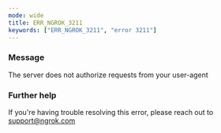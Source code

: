 ```yaml
---
mode: wide
title: ERR_NGROK_3211
keywords: ["ERR_NGROK_3211", "error 3211"]
---
```


### Message

The server does not authorize requests from your user-agent

### Further help

If you're having trouble resolving this error, please reach out to [support@ngrok.com](mailto:support@ngrok.com?subject=Help%20with%20ERR_NGROK_3211)
